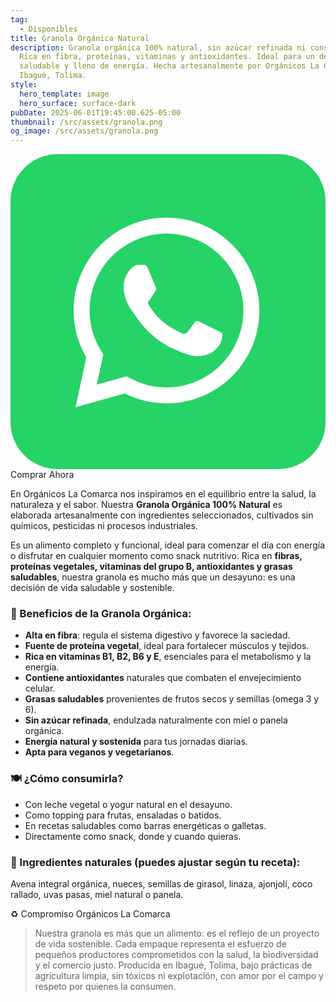 ```yaml
---
tag:
  - Disponibles
title: Granola Orgánica Natural
description: Granola orgánica 100% natural, sin azúcar refinada ni conservantes.
  Rica en fibra, proteínas, vitaminas y antioxidantes. Ideal para un desayuno
  saludable y lleno de energía. Hecha artesanalmente por Orgánicos La Comarca en
  Ibagué, Tolima.
style:
  hero_template: image
  hero_surface: surface-dark
pubDate: 2025-06-01T19:45:00.625-05:00
thumbnail: /src/assets/granola.png
og_image: /src/assets/granola.png
---
```

<div class="mt-5 mb-8 flex flex-wrap gap-4 justify-center">
  <div class="w-fit h-fit from-transparentbg-conic/[from_var(--border-angle)] p-px hover:shadow-lg hover:shadow-mint-500/30 rounded-full animate-rotate-border">
    <a style="text-decoration:none" href="https://wa.me/573183143050?text=Hola%20Organicos%20quiero%20saber%20mas%20de%20La%20100%25%20Granola"
       class="group cursor-pointer leading-none hover:scale-110 font-medium flex gap-2 transition-all ease-in-out justify-center items-center rounded-full disabled:opacity-50 disabled:cursor-not-allowed px-6 py-4 max-xl:px-5 max-sm:py-2 max-sm:px-3 text-lg max-xl:text-base max-sm:text-sm dark:bg-zinc-800 bg-zinc-800 no-underline decoration-none"
       target="_blank" rel="noopener noreferrer" role="button" aria-label="Organicos la comarca | Harina de Cachaco">
<svg xmlns="http://www.w3.org/2000/svg"
aria-label="WhatsApp" role="img"
viewBox="0 0 512 512"><rect
width="512" height="512"
rx="15%"
fill="#25d366"/><path fill="#25d366" stroke="#ffffff" stroke-width="26" d="M123 393l14-65a138 138 0 1150 47z"/><path fill="#ffffff" d="M308 273c-3-2-6-3-9 1l-12 16c-3 2-5 3-9 1-15-8-36-17-54-47-1-4 1-6 3-8l9-14c2-2 1-4 0-6l-12-29c-3-8-6-7-9-7h-8c-2 0-6 1-10 5-22 22-13 53 3 73 3 4 23 40 66 59 32 14 39 12 48 10 11-1 22-10 27-19 1-3 6-16 2-18"/></svg>      <span class="decoration-none text-gray-200">Comprar Ahora</span>
    </a>
  </div>
</div>

En Orgánicos La Comarca nos inspiramos en el equilibrio entre la salud, la naturaleza y el sabor. Nuestra **Granola Orgánica 100% Natural** es elaborada artesanalmente con ingredientes seleccionados, cultivados sin químicos, pesticidas ni procesos industriales.

Es un alimento completo y funcional, ideal para comenzar el día con energía o disfrutar en cualquier momento como snack nutritivo. Rica en **fibras, proteínas vegetales, vitaminas del grupo B, antioxidantes y grasas saludables**, nuestra granola es mucho más que un desayuno: es una decisión de vida saludable y sostenible.

### 🌿 Beneficios de la Granola Orgánica:

- **Alta en fibra**: regula el sistema digestivo y favorece la saciedad.
- **Fuente de proteína vegetal**, ideal para fortalecer músculos y tejidos.
- **Rica en vitaminas B1, B2, B6 y E**, esenciales para el metabolismo y la energía.
- **Contiene antioxidantes** naturales que combaten el envejecimiento celular.
- **Grasas saludables** provenientes de frutos secos y semillas (omega 3 y 6).
- **Sin azúcar refinada**, endulzada naturalmente con miel o panela orgánica.
- **Energía natural y sostenida** para tus jornadas diarias.
- **Apta para veganos y vegetarianos**.

### 🍽️ ¿Cómo consumirla?

- Con leche vegetal o yogur natural en el desayuno.
- Como topping para frutas, ensaladas o batidos.
- En recetas saludables como barras energéticas o galletas.
- Directamente como snack, donde y cuando quieras.

### 🌱 Ingredientes naturales (puedes ajustar según tu receta):

Avena integral orgánica, nueces, semillas de girasol, linaza, ajonjolí, coco rallado, uvas pasas, miel natural o panela.

♻️ Compromiso Orgánicos La Comarca

> Nuestra granola es más que un alimento: es el reflejo de un proyecto de vida sostenible. Cada empaque representa el esfuerzo de pequeños productores comprometidos con la salud, la biodiversidad y el comercio justo. Producida en Ibagué, Tolima, bajo prácticas de agricultura limpia, sin tóxicos ni explotación, con amor por el campo y respeto por quienes la consumen.




